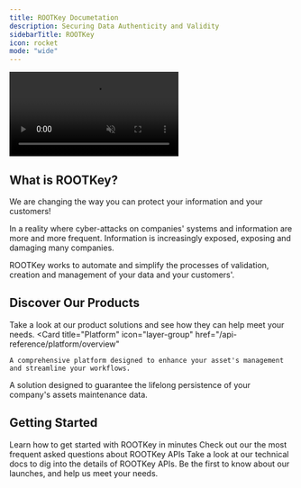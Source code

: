 ```yaml
---
title: ROOTKey Documetation
description: Securing Data Authenticity and Validity
sidebarTitle: ROOTKey
icon: rocket
mode: "wide"
---
```


<video
  autoPlay
  muted
  loop
  playsInline
  className="w-full aspect-video hidden dark:block"
  src="https://www.media.notcybersec.com/docs/Main.mp4"
/>
<video
  autoPlay
  muted
  loop
  playsInline
  className="w-full aspect-video block dark:hidden"
  src="https://www.media.notcybersec.com/docs/MainWhite.mp4"
/>

## What is ROOTKey?
We are changing the way you can protect your information and your customers!

In a reality where cyber-attacks on companies' systems and information are more and more frequent. Information is increasingly exposed, exposing and damaging many companies. 

ROOTKey works to automate and simplify the processes of validation, creation and management of your data and your customers'. 


## Discover Our Products
Take a look at our product solutions and see how they can help meet your needs.
<CardGroup cols={2}>
  <Card
    title="Platform"
    icon="layer-group"
    href="/api-reference/platform/overview"
  >
    A comprehensive platform designed to enhance your asset's management and streamline your workflows. 
  </Card>
  <Card
    title="DAMC"
    icon="wind-turbine"
    href="/api-reference/damc/overview"
  >
    A solution designed to guarantee the lifelong persistence of your company's assets maintenance data.
  </Card>
</CardGroup>

## Getting Started

<CardGroup cols={2}>
  <Card
    title="Quickstart"
    icon="play"
    href="https://mintlify.com/docs/quickstart"
  >
    Learn how to get started with ROOTKey in minutes
  </Card>
  <Card
    title="FAQ"
    icon="Map"
    target="_blank"
    href="https://rootkey.ai/faq"
  >
    Check out our the most frequent asked questions about ROOTKey APIs
  </Card>
  <Card
    title="API References"
    icon="book-open-cover"
    href="/api-reference/introduction"
  >
    Take a look at our technical docs to dig into the details of ROOTKey APIs.
  </Card>
  <Card
    title="Join Our Comunity"
    icon="whatsapp"
    target="_blank"
    href="https://chat.whatsapp.com/IHM2Grue6sW4Wb6S8OLFNb"
  >
    Be the first to know about our launches, and help us meet your needs. 
  </Card>
</CardGroup>